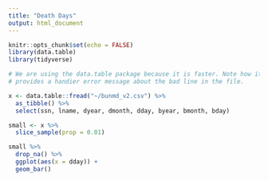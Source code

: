 ```yaml
---
title: "Death Days"
output: html_document
---
```


```r
knitr::opts_chunk$set(echo = FALSE)
library(data.table)
library(tidyverse)
```


```r
# We are using the data.table package because it is faster. Note how it also
# provides a handier error message about the bad line in the file.

x <- data.table::fread("~/bunmd_v2.csv") %>% 
  as_tibble() %>% 
  select(ssn, lname, dyear, dmonth, dday, byear, bmonth, bday)
```
```r
small <- x %>%
  slice_sample(prop = 0.01)

```

```r
small %>%
  drop_na() %>%
  ggplot(aes(x = dday)) +
  geom_bar()


```

